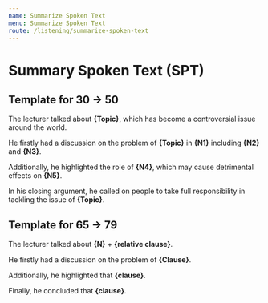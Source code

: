 ```yaml
---
name: Summarize Spoken Text
menu: Summarize Spoken Text
route: /listening/summarize-spoken-text
---
```


# Summary Spoken Text (SPT)

## Template for 30 -> 50

The lecturer talked about **{Topic}**, which has become a controversial issue around the world. 

He firstly had a discussion on the problem of **{Topic}** in **{N1}** including **{N2}** and **{N3}**. 

Additionally, he highlighted the role of **{N4}**, which may cause detrimental effects on **{N5}**.

In his closing argument, he called on people to take full responsibility in tackling the issue of 
**{Topic}**. 

## Template for 65 -> 79

The lecturer talked about **{N}** + **{relative clause}**. 

He firstly had a discussion on the problem of **{Clause}**.

Additionally, he highlighted that **{clause}**.

Finally, he concluded that **{clause}**. 

<SummarizeSpokenTextList
  start={1}
  total={100}
  data={SummarizeSpokenTextData}
/>
